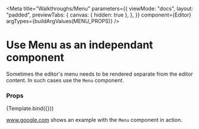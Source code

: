 
<Meta
  title="Walkthroughs/Menu"
  parameters={{
    viewMode: "docs",
    layout: "padded",
    previewTabs: {
      canvas: { hidden: true },
    },
  }}
  component={Editor}
  argTypes={buildArgValues(MENU_PROPS)}
/>

# Use Menu as an independant component

Sometimes the editor's menu needs to be rendered separate from the editor
content. In such cases use the `Menu` component.

### Props


<Story name="Menu"> {Template.bind({})}</Story>

<div id="hide-controls-column">
  <ArgsTable story="Menu" />
</div>

www.google.com shows an example with the `Menu` component in action.
